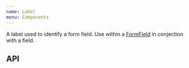 ```yaml
---
name: Label
menu: Components
---
```



A label used to identify a form field. Use within a [FormField](/components/FormField) in conjection with a field.

<Playground>
  <SpacedGroup direction="vertical">
      <Label location="left" labelText="label to the left"><TextField /></Label>
      <Label location="right" labelText="label to the right"><TextField /></Label>
      <Label location="above" labelText="label above"><TextField /></Label>
      <Label location="below" labelText="label below"><TextField /></Label>
      <Label disabled labelText="disabled field"><TextField /></Label>
      <Label required labelText="required field"><TextField /></Label>
  </SpacedGroup>
</Playground>

## API

<PropsTable of={Label} />
